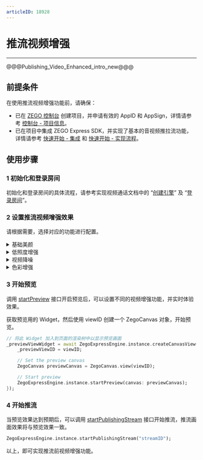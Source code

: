 ```yaml
---
articleID: 18928
---
```

# 推流视频增强

- - -

@@@Publishing_Video_Enhanced_intro_new@@@

## 前提条件

在使用推流视频增强功能前，请确保：

- 已在 [ZEGO 控制台](https://console.zego.im) 创建项目，并申请有效的 AppID 和 AppSign，详情请参考 [控制台 - 项目信息](https://doc-zh.zego.im/article/12107)。
- 已在项目中集成 ZEGO Express SDK，并实现了基本的音视频推拉流功能，详情请参考 [快速开始 - 集成](!Integration/SDK_Integration) 和 [快速开始 - 实现流程](!Integration/Solution_Implementation)。


## 使用步骤

### 1 初始化和登录房间

初始化和登录房间的具体流程，请参考实现视频通话文档中的 “[创建引擎](!Integration/Solution_Implementation#CreateEngine)” 及 “[登录房间](!Integration/Solution_Implementation#createroom)”。

### 2 设置推流视频增强效果

请根据需要，选择对应的功能进行配置。

<details class="zg-primary">
    <summary>基础美颜</summary>

<div class="mk-hint">

此功能为 ZEGO Express SDK 内置 ZEGO Effects SDK 的基础美颜功能，仅包含美白、红润、磨皮、锐化四种美颜效果。如需使用更多进阶的美颜功能，请参考 [实时音视频和 AI 美颜的搭配使用](https://doc-zh.zego.im/article/11256)。
</div>

#### 1 初始化基础美颜环境

若您需要使用基础美颜功能，则必须在 [startPreview](/unique-api/express-video-sdkhttps://doc-zh.zego.im/article/dart_flutter/zego_express_engine/ZegoExpressEnginePublisher/startPreview.html) 开始预览、[startPublishingStream](/unique-api/express-video-sdkhttps://doc-zh.zego.im/article/dart_flutter/zego_express_engine/ZegoExpressEnginePublisher/startPublishingStream.html) 推流前，调用 [startEffectsEnv](/unique-api/express-video-sdkhttps://doc-zh.zego.im/article/dart_flutter/zego_express_engine/ZegoExpressEnginePreprocess/startEffectsEnv.html) 接口初始化美颜环境。

<div class="mk-hint">

在 Web 平台，不需要额外开启美颜环境，可无需调用 [startEffectsEnv](/unique-api/express-video-sdkhttps://doc-zh.zego.im/article/dart_flutter/zego_express_engine/ZegoExpressEnginePreprocess/startEffectsEnv.html) 。
</div>

```dart
// 创建美颜环境 
ZegoExpressEngine.instance.startEffectsEnv();
```

#### 2 开关基础美颜效果 

<div class="mk-hint">

- [enableEffectsBeauty](/unique-api/express-video-sdkhttps://doc-zh.zego.im/article/dart_flutter/zego_express_engine/ZegoExpressEnginePreprocess/enableEffectsBeauty.html) 接口和 [setEffectsBeautyParam](/unique-api/express-video-sdkhttps://doc-zh.zego.im/article/dart_flutter/zego_express_engine/ZegoExpressEnginePreprocess/setEffectsBeautyParam.html) 接口的调用时序无先后之分。
- 在 Web 平台，需要在推流前执行 [enableEffectsBeauty](/unique-api/express-video-sdkhttps://doc-zh.zego.im/article/dart_flutter/zego_express_engine/ZegoExpressEnginePreprocess/enableEffectsBeauty.html) 和 [setEffectsBeautyParam](/unique-api/express-video-sdkhttps://doc-zh.zego.im/article/dart_flutter/zego_express_engine/ZegoExpressEnginePreprocess/setEffectsBeautyParam.html) ，美颜效果才会生效。
</div>

初始化美颜环境后，您可以在推流前后（Web 平台需要在推流前），调用 [enableEffectsBeauty](/unique-api/express-video-sdkhttps://doc-zh.zego.im/article/dart_flutter/zego_express_engine/ZegoExpressEnginePreprocess/enableEffectsBeauty.html) 接口实时开启或关闭美颜效果。

```dart
// 开关美颜效果 
ZegoExpressEngine.instance.enableEffectsBeauty(true);
```

#### 3 设置基础美颜效果参数

初始化美颜环境后，您可以在推流前后，调用 [setEffectsBeautyParam](/unique-api/express-video-sdkhttps://doc-zh.zego.im/article/dart_flutter/zego_express_engine/ZegoExpressEnginePreprocess/setEffectsBeautyParam.html) 接口实时设置美颜效果参数。

- smoothIntensity：磨皮，在保留脸部细节的基础上进行磨皮，例如脸上的痣会保留。
- whitenIntensity：美白，对画面整体调高亮度来美白脸部。
- rosyIntensity：红润，对画面整体进行暖色处理。
- sharpenIntensity：锐化，对画面整体进行锐化处理，当画面有些模糊时可以稍微调大锐化使轮廓清晰。

以上四个参数的取值范围都为 0 ～ 100，取值越大，美颜程度越高，默认值为 50。

```dart
// 创建美颜参数对象
var beautyParam = ZegoEffectsBeautyParam.defaultParam();

// 美白、红润、磨皮、锐化
beautyParam.whitenIntensity = 50;
beautyParam.rosyIntensity = 50;
beautyParam.smoothIntensity = 50;
beautyParam.sharpenIntensity = 50;

// 设置美颜参数 
ZegoExpressEngine.instance.setEffectsBeautyParam(beautyParam);
```

#### （可选）销毁基础美颜环境

当调用 [enableEffectsBeauty](/unique-api/express-video-sdkhttps://doc-zh.zego.im/article/dart_flutter/zego_express_engine/ZegoExpressEnginePreprocess/enableEffectsBeauty.html) 接口设为 “false” 时，会关闭美颜效果，但美颜模块还是会占用资源并消耗性能。如果想彻底释放资源，节省性能消耗，则需要在预览和推流前调用 [stopEffectsEnv](/unique-api/express-video-sdkhttps://doc-zh.zego.im/article/dart_flutter/zego_express_engine/ZegoExpressEnginePreprocess/stopEffectsEnv.html) 接口销毁美颜环境。

<div class="mk-hint">

- 当调用 [destroyEngine](/unique-api/express-video-sdkhttps://doc-zh.zego.im/article/dart_flutter/zego_express_engine/ZegoExpressEngine/destroyEngine.html) 销毁引擎的同时，SDK 会自动销毁美颜环境。
- 在 Web 平台，由于不需要额外开启美颜环境，因此可不调用 [stopEffectsEnv](/unique-api/express-video-sdkhttps://doc-zh.zego.im/article/dart_flutter/zego_express_engine/ZegoExpressEnginePreprocess/stopEffectsEnv.html)。如需停止美颜效果，可执行 [stopEffectsEnv](/unique-api/express-video-sdkhttps://doc-zh.zego.im/article/dart_flutter/zego_express_engine/ZegoExpressEnginePreprocess/stopEffectsEnv.html) 或将 [enableEffectsBeauty](/unique-api/express-video-sdkhttps://doc-zh.zego.im/article/dart_flutter/zego_express_engine/ZegoExpressEnginePreprocess/enableEffectsBeauty.html) 接口设为 “false” 。若不执行 [stopEffectsEnv](/unique-api/express-video-sdkhttps://doc-zh.zego.im/article/dart_flutter/zego_express_engine/ZegoExpressEnginePreprocess/stopEffectsEnv.html) 或未将 [enableEffectsBeauty](/unique-api/express-video-sdkhttps://doc-zh.zego.im/article/dart_flutter/zego_express_engine/ZegoExpressEnginePreprocess/enableEffectsBeauty.html) 接口设为 “false” ，在停止推流或者停止预览流时，流会被销毁，美颜效果也会消失。
</div>

```dart
// 销毁美颜环境 
ZegoExpressEngine.instance.stopEffectsEnv();
```

</details>


<details class="zg-primary">
    <summary>低照度增强</summary>

ZEGO 提供两种低照度增强的方式：
    
<table>
  <colgroup>
    <col width="30%">
    <col width="70%">
  </colgroup>
<tbody><tr>
<th>方式</th>
<th>描述</th>
</tr>
<tr>
<td>开启自适应帧率进行增强</td>
<td>在设定的帧率范围内动态降低采集帧率，以延长每一帧的画面曝光时间，达到增强采集到的画面亮度的效果。
<br> 例如：开发者开启并设置自适应帧率范围为 [10, 25]。环境光照充足的时候，采集帧率依然是 25 帧，环境光照度较低的时候，采集帧率会在 [10, 25] 之间动态调整，以延长每一帧的曝光时间增强采集画面的亮度。</td>
</tr>
<tr>
<td>算法对采集到的画面亮度进行增强</td>
<td><ul>
<li>手动控制：开发者自主控制算法开关。</li>
<li>智能控制：根据画面光照情况，智能开启或关闭算法。</li></ul></td>
</tr>
</tbody></table>

两种处理方式可以独立使用，也可以同时使用，均兼容美颜功能。

#### 1 设置低照度增强模式

RTC SDK 支持不同的算法低照度增强模式，调用 [setLowlightEnhancementParams](/unique-api/express-video-sdkhttps://doc-zh.zego.im/article/dart_flutter/zego_express_engine/ZegoExpressEnginePublisher/setLowlightEnhancementParams.html) 接口进行设置低照度增强模式 [ZegoLowlightEnhancementMode](/unique-api/express-video-sdkhttps://doc-zh.zego.im/article/dart_flutter/zego_express_engine/ZegoLowlightEnhancementMode.html)：

|枚举值|说明|
|-|-|
|ZegoLowlightEnhancementMode.Off| 关闭低照度增强功能。|
|ZegoLowlightEnhancementMode.On|开启低照度增强功能，由开发者自主控制。|
|ZegoLowlightEnhancementMode.Auto|智能控制低照度增强功能，根据画面光照情况，智能开启或关闭功能。|

低照度增强类型 [ZegoExpLowlightEnhancementType](/unique-api/express-video-sdkhttps://doc-zh.zego.im/article/dart_flutter/zego_express_engine/ZegoExpLowlightEnhancementType.html) 包括如下类型：

|枚举值|说明|
|-|-|
| ZegoExpLowlightEnhancementType.Normal | 常规低照度增强。|
| ZegoExpLowlightEnhancementType.AI | AI 低照度增强。如需要使用此功能，需要联系 ZEGO 技术支持。|

以开启自动低照度增强功能为例：

```dart
ZegoExpLowlightEnhancementParams params = ZegoExpLowlightEnhancementParams(ZegoLowlightEnhancementMode.Auto, ZegoExpLowlightEnhancementType.Normal);
ZegoExpressEngine.instance.setLowlightEnhancementParams(params, channel: ZegoPublishChannel.Main);
```


#### 2 （可选）开启摄像头自适应帧率

当环境光照度较低，且摄像头采集帧率过高时，每一帧画面的曝光时间不足，可能导致采集的视频画面偏暗，此时可以通过 [enableCameraAdaptiveFPS](/unique-api/express-video-sdkhttps://doc-zh.zego.im/article/dart_flutter/zego_express_engine/ZegoExpressEngineDevice/enableCameraAdaptiveFPS.html) 开启摄像头自适应帧率。SDK 会根据设置的帧率范围匹配摄像头支持的采集帧率范围，在此范围内，根据环境亮度动态调整摄像头采集帧率，提升设置的帧率过高时的画面亮度。

```dart
//设置最小帧率
int minCamFPS = 15;
//设置最大帧率
int maxCamFPS = 35;
ZegoExpressEngine.instance.enableCameraAdaptiveFPS(true, minCamFPS, maxCamFPS, ZegoPublishChannel.Main);
```
</details>

<details class="zg-primary">
    <summary>视频降噪</summary>

调用 [setVideoDenoiseParams](@setVideoDenoiseParams) 接口，设置视频降噪参数 [ZegoVideoDenoiseParams](@-ZegoVideoDenoiseParams) 包括：视频降噪模式 [ZegoVideoDenoiseMode](@-ZegoVideoDenoiseMode) 及视频降噪强度 [ZegoVideoDenoiseStrength](@-ZegoVideoDenoiseStrength)。

<div class="mk-warning">

默认不开启视频降噪功能，即 [ZegoVideoDenoiseMode](@-ZegoVideoDenoiseMode) 默认值为 `ZegoVideoDenoiseMode.off`。
</div>

以设置自动降噪为例：

```dart
ZegoVideoDenoiseParams p = ZegoVideoDenoiseParams(ZegoVideoDenoiseMode.Auto, ZegoVideoDenoiseStrength.Light);
ZegoExpressEngine.instance.setVideoDenoiseParams(p, channel: ZegoPublishChannel.Main);
```

</details>

<details class="zg-primary">
    <summary>色彩增强</summary>

调用 [enableColorEnhancement](/unique-api/express-video-sdkhttps://doc-zh.zego.im/article/dart_flutter/zego_express_engine/ZegoExpressEnginePreprocess/enableColorEnhancement.html) 接口，设置色彩增强参数 [ZegoColorEnhancementParams](/unique-api/express-video-sdkhttps://doc-zh.zego.im/article/dart_flutter/zego_express_engine/ZegoColorEnhancementParams-class.html)（参数属性如下表）、以及其它参数，开启色彩增强功能。**默认不开启色彩增强功能。**

|色彩增强参数|描述|
|-|-|
| intensity|<p>色彩增强的强度，取值范围 [0.0, 1.0]，默认为 0.0。</p><p>取值越大，色彩增强的效果越大。</p>|
| skinToneProtectionLevel |<p>肤色保护的强度，取值范围 [0.0, 1.0]，默认为 1.0。</p><p>取值越大，保护效果越好。</p>|
| lipColorProtectionLevel |<p>唇色保护的强度，取值范围 [0.0, 1.0]，默认为 0.0。</p><p>取值越大，保护效果越好。</p>|

```dart
ZegoColorEnhancementParams p = ZegoColorEnhancementParams.defaultParam();
p.intensity = 1; //取值范围：[0,1]，取值越大，色彩增强的强度越大。默认值：0。
p.skinToneProtectionLevel = 1; //取值范围：[0,1]，取值越大，肤色保护程度越大。默认值：1。
p.lipColorProtectionLevel = 1; //取值范围：[0,1]，取值越大，唇色保护程度越大。默认值：0。
ZegoExpressEngine.instance.enableColorEnhancement(true, p, channel: ZegoPublishChannel.Main);//开启色彩增强
```

</details>

### 3 开始预览

调用 [startPreview](/unique-api/express-video-sdkhttps://doc-zh.zego.im/article/dart_flutter/zego_express_engine/ZegoExpressEnginePublisher/startPreview.html) 接口开启预览后，可以设置不同的视频增强功能，并实时体验效果。

获取预览用的 Widget，然后使用 viewID 创建一个 ZegoCanvas 对象，开始预览。

```dart
// 将此 Widget 加入到页面的渲染树中以显示预览画面
_previewViewWidget = await ZegoExpressEngine.instance.createCanvasView((viewID) {
    _previewViewID = viewID;

    // Set the preview canvas
    ZegoCanvas previewCanvas = ZegoCanvas.view(viewID);

    // Start preview
    ZegoExpressEngine.instance.startPreview(canvas: previewCanvas);
});
```

### 4 开始推流

当预览效果达到预期后，可以调用 [startPublishingStream](/unique-api/express-video-sdkhttps://doc-zh.zego.im/article/dart_flutter/zego_express_engine/ZegoExpressEnginePublisher/startPublishingStream.html) 接口开始推流，推流画面效果将与预览效果一致。

```dart
ZegoExpressEngine.instance.startPublishingStream("streamID");
```

以上，即可实现推流前视频增强功能。
